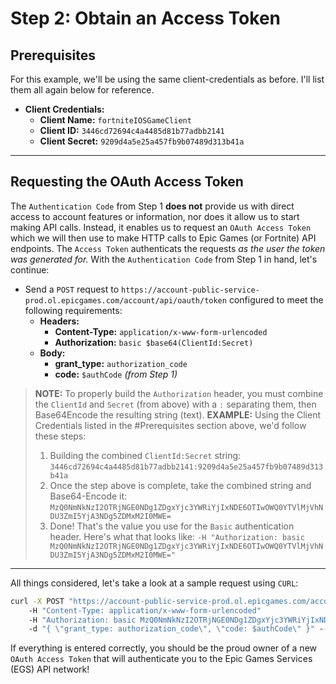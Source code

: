 # Step 2: Obtain an Access Token

## Prerequisites

For this example, we'll be using the same client-credentials as before. I'll list them all again below for reference.

- **Client Credentials:**
	- **Client Name:** `fortniteIOSGameClient`
	- **Client ID:** `3446cd72694c4a4485d81b77adbb2141`
	- **Client Secret:** `9209d4a5e25a457fb9b07489d313b41a`

---

## Requesting the OAuth Access Token

The `Authentication Code` from Step 1 **does not** provide us with direct access to account features or information, nor does it allow us to start making API calls. Instead, it enables us to request an `OAuth Access Token` which we will then use to make HTTP calls to Epic Games (or Fortnite) API endpoints. The `Access Token` authenticats the requests *as the user the token was generated for.* With the `Authentication Code` from Step 1 in hand, let's continue:

- Send a `POST` request to `https://account-public-service-prod.ol.epicgames.com/account/api/oauth/token` configured to meet the following requirements:
    - **Headers:**
        - **Content-Type:** `application/x-www-form-urlencoded`
        - **Authorization:** `basic $base64(ClientId:Secret)`
    - **Body:**
        - **grant_type:** `authorization_code`
        - **code:** `$authCode` _(from Step 1)_

> **NOTE:** To properly build the `Authorization` header, you must combine the `ClientId` and `Secret` (from above) with a `:` separating them, then Base64Encode the resulting string (text). 
> **EXAMPLE:** Using the Client Credentials listed in the #Prerequisites section above, we'd follow these steps:
> 1. Building the combined `ClientId:Secret` string: `3446cd72694c4a4485d81b77adbb2141:9209d4a5e25a457fb9b07489d313b41a`
> 2. Once the step above is complete, take the combined string and Base64-Encode it: `MzQ0NmNkNzI2OTRjNGE0NDg1ZDgxYjc3YWRiYjIxNDE6OTIwOWQ0YTVlMjVhNDU3ZmI5YjA3NDg5ZDMxM2I0MWE=`
> 3. Done! That's the value you use for the `Basic` authentication header. Here's what that looks like: ```-H "Authorization: basic MzQ0NmNkNzI2OTRjNGE0NDg1ZDgxYjc3YWRiYjIxNDE6OTIwOWQ0YTVlMjVhNDU3ZmI5YjA3NDg5ZDMxM2I0MWE="```

---

All things considered, let's take a look at a sample request using `CURL`:

```cmd
curl -X POST "https://account-public-service-prod.ol.epicgames.com/account/api/oauth/token"
	-H "Content-Type: application/x-www-form-urlencoded"
	-H "Authorization: basic MzQ0NmNkNzI2OTRjNGE0NDg1ZDgxYjc3YWRiYjIxNDE6OTIwOWQ0YTVlMjVhNDU3ZmI5YjA3NDg5ZDMxM2I0MWE="
	-d "{ \"grant_type: authorization_code\", \"code: $authCode\" }" --silent
```

If everything is entered correctly, you should be the proud owner of a new `OAuth Access Token` that will authenticate you to the Epic Games Services (EGS) API network!
